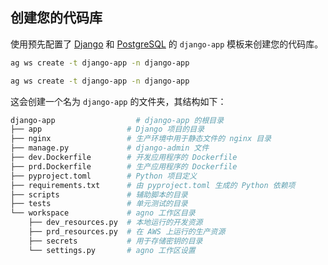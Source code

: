 ## 创建您的代码库

使用预先配置了 [Django](https://www.djangoproject.com/) 和 [PostgreSQL](https://www.postgresql.org/) 的 `django-app` 模板来创建您的代码库。

<CodeGroup>

```bash Mac
ag ws create -t django-app -n django-app
```

```bash Windows
ag ws create -t django-app -n django-app
```

</CodeGroup>

这会创建一个名为 `django-app` 的文件夹，其结构如下：

```bash
django-app                  # django-app 的根目录
├── app                   # Django 项目的目录
├── nginx                 # 生产环境中用于静态文件的 nginx 目录
├── manage.py             # django-admin 文件
├── dev.Dockerfile        # 开发应用程序的 Dockerfile
├── prd.Dockerfile        # 生产应用程序的 Dockerfile
├── pyproject.toml        # Python 项目定义
├── requirements.txt      # 由 pyproject.toml 生成的 Python 依赖项
├── scripts               # 辅助脚本的目录
├── tests                 # 单元测试的目录
└── workspace             # agno 工作区目录
    ├── dev_resources.py  # 本地运行的开发资源
    ├── prd_resources.py  # 在 AWS 上运行的生产资源
    ├── secrets           # 用于存储密钥的目录
    └── settings.py       # agno 工作区设置
```